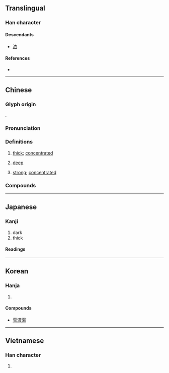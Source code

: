 {{also|浓}}
{{character info/new}}
==Translingual==

===Han character===
{{Han char|rn=85|rad=水|as=13|sn=16|four=35132|canj=ETWV|ids=⿰氵農}}

====Descendants====
* [[浓]]

====References====
* {{Han ref|kx=0654.210|dkj=18442|dj=1064.180|hdz=31756.030|uh=6FC3|ud=28611|bh=BF40|bd=48960}}

----

==Chinese==
{{zh-forms|s=浓}}

===Glyph origin===
{{Han etym}}
{{Han compound|水|alt1=氵|t1=water|農|ls=psc|c1=s|c2=p}}.

===Pronunciation===
{{zh-pron
|m=nóng
|c=nung4,jung4
|h=pfs=nùng/ngiùng
|md=nùng
|mn=lông
|mn-t=long5
|w=3nyion
|mc=y
|oc=y
|cat=a
}}

===Definitions===
{{zh-hanzi}}

# [[thick]]; [[concentrated]]
# {{lb|zh|of colors}} [[deep]]
#: {{zh-syn|深}}
#: {{zh-ant|淺|淡}}
# {{lb|zh|of beverage}} [[strong]]; [[concentrated]]

===Compounds===
{{zh-der|信濃川|濃眉大眼|濃妝淡抹|濃睡|濃妝|濃淡|濃眉|濃厚|濃濃|濃縮|濃茶|甘旨肥濃|濃湯|濃抹淡妝|濃重|濃霧|濃縮版|濃桃豔李|濃妝豔服|濃妝豔飾|濃雲密布|濃抹|濃度|濃墨|濃黑|濃豔|濃蔭蔽空|濃蔭|濃煙|濃烈|濃妝豔裹|濃妝豔抹|濃郁|戰雲濃密|濃密|淡妝濃抹|濃縮鈾|濃快|美濃|血濃於水}}

{{zh-cat|Elementary}}

----

==Japanese==

===Kanji===
{{ja-kanji|grade=c|rs=水13}}

# dark
# thick

====Readings====
{{ja-readings
|goon=にゅう<にゆう
|kanon=じょう<ぢよう
|kanyoon=のう
|kun=こ-い
|nanori=の
}}

----

==Korean==

===Hanja===
{{ko-hanja/new|짙다|짙을|농}}

# {{defn|lang=ko|sort=水13}}

====Compounds====
* [[雪濃湯]]

----

==Vietnamese==

===Han character===
{{vi-hantu|[[nùng]], [[nống]], [[nồng]], [[nông]]|rs=水13}}

# {{defn|lang=vi|sort=水13}}